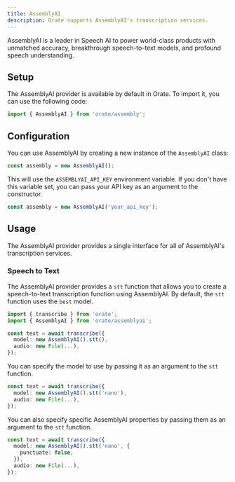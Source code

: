 ```yaml
---
title: AssemblyAI
description: Orate supports AssemblyAI's transcription services.
---
```



AssemblyAI is a leader in Speech AI to power world-class products with unmatched accuracy, breakthrough speech-to-text models, and profound speech understanding.

## Setup

The AssemblyAI provider is available by default in Orate. To import it, you can use the following code:

```ts
import { AssemblyAI } from 'orate/assembly';
```

## Configuration

You can use AssemblyAI by creating a new instance of the `AssemblyAI` class:

```ts
const assembly = new AssemblyAI();
```

This will use the `ASSEMBLYAI_API_KEY` environment variable. If you don't have this variable set, you can pass your API key as an argument to the constructor.

```ts
const assembly = new AssemblyAI('your_api_key');
```

## Usage

The AssemblyAI provider provides a single interface for all of AssemblyAI's transcription services.

### Speech to Text

The AssemblyAI provider provides a `stt` function that allows you to create a speech-to-text transcription function using AssemblyAI. By default, the `stt` function uses the `best` model.

```ts
import { transcribe } from 'orate';
import { AssemblyAI } from 'orate/assemblyai';

const text = await transcribe({
  model: new AssemblyAI().stt(),
  audio: new File(...),
});
```

You can specify the model to use by passing it as an argument to the `stt` function.

```ts
const text = await transcribe({
  model: new AssemblyAI().stt('nano'),
  audio: new File(...),
});
```

You can also specify specific AssemblyAI properties by passing them as an argument to the `stt` function.

```ts
const text = await transcribe({
  model: new AssemblyAI().stt('nano', {
    punctuate: false,
  }),
  audio: new File(...),
});
```

